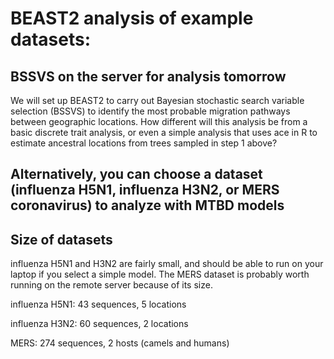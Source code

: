 # BEAST2 analysis of example datasets:


## BSSVS on the server for analysis tomorrow

We will set up BEAST2 to carry out Bayesian stochastic search variable selection (BSSVS) to identify the most probable
migration pathways between geographic locations. How different will this analysis be from a basic discrete trait analysis, or
even a simple analysis that uses ace in R to estimate ancestral locations from trees sampled in step 1 above?


## Alternatively, you can choose a dataset (influenza H5N1, influenza H3N2, or MERS coronavirus) to analyze with MTBD models

## Size of datasets

influenza H5N1 and H3N2 are fairly small, and should be able to run on your laptop if you select a simple model. The MERS dataset is probably worth running on the remote server because of its size.

influenza H5N1: 43 sequences, 5 locations

influenza H3N2: 60 sequences, 2 locations

MERS: 274 sequences, 2 hosts (camels and humans)

